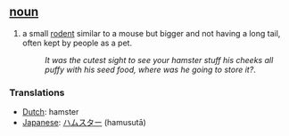 == [[noun]] ==
#a small [[rodent]] similar to a mouse but bigger and not having a long tail, often kept by people as a pet.
#:''It was the cutest sight to see your hamster stuff his cheeks all puffy with his seed food, where was he going to store it?''.

=== Translations ===
*[[Dutch]]: hamster
*[[Japanese]]: [[ハムスター]] (hamusutā)